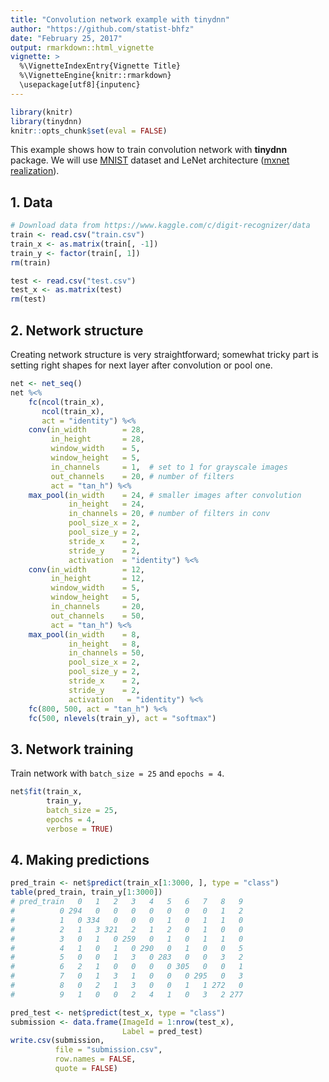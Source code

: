 ```yaml
---
title: "Convolution network example with tinydnn"
author: "https://github.com/statist-bhfz"
date: "February 25, 2017"
output: rmarkdown::html_vignette
vignette: >
  %\VignetteIndexEntry{Vignette Title}
  %\VignetteEngine{knitr::rmarkdown}
  \usepackage[utf8]{inputenc}
---
```


```r
library(knitr)
library(tinydnn)
knitr::opts_chunk$set(eval = FALSE)
```

This example shows how to train convolution network with **tinydnn** package. We will use [MNIST](yann.lecun.com/exdb/mnist/) dataset and LeNet architecture ([mxnet realization](http://mxnet.io/tutorials/r/mnistCompetition.html)).

## 1. Data

```r
# Download data from https://www.kaggle.com/c/digit-recognizer/data
train <- read.csv("train.csv")
train_x <- as.matrix(train[, -1])
train_y <- factor(train[, 1])
rm(train)

test <- read.csv("test.csv")
test_x <- as.matrix(test)
rm(test)
```

## 2. Network structure

Creating network structure is very straightforward; somewhat tricky part is setting right shapes for next layer after convolution or pool one.

```r
net <- net_seq()
net %<%
    fc(ncol(train_x), 
       ncol(train_x), 
       act = "identity") %<%
    conv(in_width        = 28,  
         in_height       = 28, 
         window_width    = 5, 
         window_height   = 5, 
         in_channels     = 1,  # set to 1 for grayscale images
         out_channels    = 20, # number of filters
         act = "tan_h") %<%
    max_pool(in_width    = 24, # smaller images after convolution
             in_height   = 24,
             in_channels = 20, # number of filters in conv
             pool_size_x = 2,
             pool_size_y = 2,
             stride_x    = 2, 
             stride_y    = 2,
             activation  = "identity") %<%
    conv(in_width        = 12, 
         in_height       = 12, 
         window_width    = 5, 
         window_height   = 5, 
         in_channels     = 20,
         out_channels    = 50,
         act = "tan_h") %<%
    max_pool(in_width    = 8, 
             in_height   = 8,
             in_channels = 50,
             pool_size_x = 2,
             pool_size_y = 2,
             stride_x    = 2, 
             stride_y    = 2,
             activation   = "identity") %<%
    fc(800, 500, act = "tan_h") %<%
    fc(500, nlevels(train_y), act = "softmax")
```

## 3. Network training

Train network with `batch_size = 25` and `epochs = 4`.

```r
net$fit(train_x, 
        train_y, 
        batch_size = 25, 
        epochs = 4, 
        verbose = TRUE)
```

## 4. Making predictions

```r
pred_train <- net$predict(train_x[1:3000, ], type = "class")
table(pred_train, train_y[1:3000])
# pred_train   0   1   2   3   4   5   6   7   8   9
#          0 294   0   0   0   0   0   0   0   1   2
#          1   0 334   0   0   0   1   0   1   1   0
#          2   1   3 321   2   1   2   0   1   0   0
#          3   0   1   0 259   0   1   0   1   1   0
#          4   1   0   1   0 290   0   1   0   0   5
#          5   0   0   1   3   0 283   0   0   3   2
#          6   2   1   0   0   0   0 305   0   0   1
#          7   0   1   3   1   0   0   0 295   0   3
#          8   0   2   1   3   0   0   1   1 272   0
#          9   1   0   0   2   4   1   0   3   2 277

pred_test <- net$predict(test_x, type = "class")
submission <- data.frame(ImageId = 1:nrow(test_x), 
                         Label = pred_test)
write.csv(submission, 
          file = "submission.csv", 
          row.names = FALSE,  
          quote = FALSE)
```

